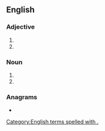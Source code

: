 {{also|Mech.|mech|měch}}
==English==

===Adjective===
{{en-adj|-}}

# {{abbreviation of|en|mechanical}}
# {{abbreviation of|en|mechanized}}

===Noun===
{{en-noun|mechs.}}

# {{abbreviation of|en|mechanic}}
# {{abbreviation of|en|mechanics}}

===Anagrams===
* {{anagrams|en|a=cehm|Chem.|Emch|chem|chem.}}

[[Category:English terms spelled with .]]